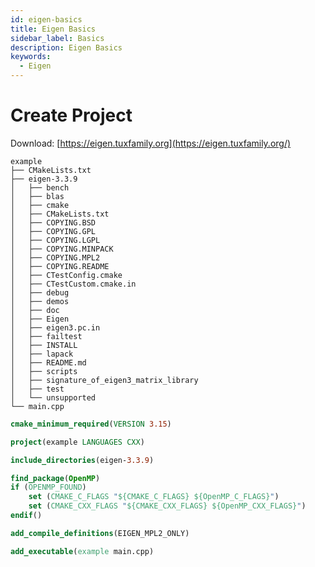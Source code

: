 ```yaml
---
id: eigen-basics
title: Eigen Basics
sidebar_label: Basics
description: Eigen Basics
keywords:
  - Eigen
---
```


# Create Project

Download: [https://eigen.tuxfamily.org](https://eigen.tuxfamily.org/)

```shell
example
├── CMakeLists.txt
├── eigen-3.3.9
│   ├── bench
│   ├── blas
│   ├── cmake
│   ├── CMakeLists.txt
│   ├── COPYING.BSD
│   ├── COPYING.GPL
│   ├── COPYING.LGPL
│   ├── COPYING.MINPACK
│   ├── COPYING.MPL2
│   ├── COPYING.README
│   ├── CTestConfig.cmake
│   ├── CTestCustom.cmake.in
│   ├── debug
│   ├── demos
│   ├── doc
│   ├── Eigen
│   ├── eigen3.pc.in
│   ├── failtest
│   ├── INSTALL
│   ├── lapack
│   ├── README.md
│   ├── scripts
│   ├── signature_of_eigen3_matrix_library
│   ├── test
│   └── unsupported
└── main.cpp
```

```cmake title="CMakeLists.txt"
cmake_minimum_required(VERSION 3.15)

project(example LANGUAGES CXX)

include_directories(eigen-3.3.9)

find_package(OpenMP)
if (OPENMP_FOUND)
    set (CMAKE_C_FLAGS "${CMAKE_C_FLAGS} ${OpenMP_C_FLAGS}")
    set (CMAKE_CXX_FLAGS "${CMAKE_CXX_FLAGS} ${OpenMP_CXX_FLAGS}")
endif()

add_compile_definitions(EIGEN_MPL2_ONLY)

add_executable(example main.cpp)
```
